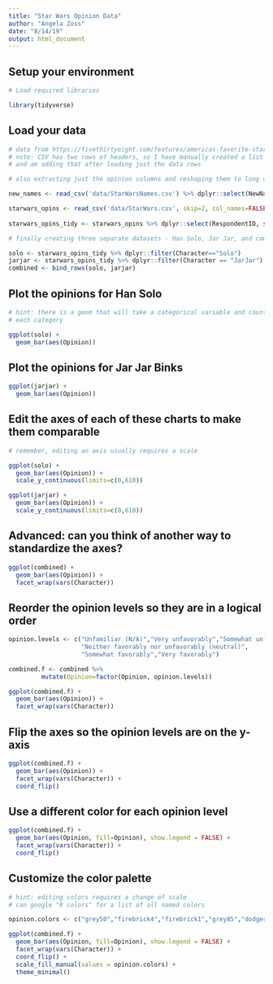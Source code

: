 ```yaml
---
title: "Star Wars Opinion Data"
author: "Angela Zoss"
date: "8/14/19"
output: html_document
---
```


## Setup your environment

```r

# Load required libraries

library(tidyverse)

```

## Load your data

```r

# data from https://fivethirtyeight.com/features/americas-favorite-star-wars-movies-and-least-favorite-characters/
# note: CSV has two rows of headers, so I have manually created a list of headers 
# and am adding that after loading just the data rows

# also extracting just the opinion columns and reshaping them to long data format

new_names <- read_csv('data/StarWarsNames.csv') %>% dplyr::select(NewNames)

starwars_opins <- read_csv('data/StarWars.csv', skip=2, col_names=FALSE) %>% setNames(unlist(new_names))
  
starwars_opins_tidy <- starwars_opins %>% dplyr::select(RespondentID, starts_with("Opinion")) %>% gather("Character","Opinion",-RespondentID) %>% mutate(Character=sub("Opinion","",Character)) %>% na.omit()

# finally creating three separate datasets - Han Solo, Jar Jar, and combined

solo <- starwars_opins_tidy %>% dplyr::filter(Character=="Solo")
jarjar <- starwars_opins_tidy %>% dplyr::filter(Character == "JarJar")
combined <- bind_rows(solo, jarjar)

```

## Plot the opinions for Han Solo

```r

# hint: there is a geom that will take a categorical variable and count the data points in
# each category

ggplot(solo) +
  geom_bar(aes(Opinion))

```

## Plot the opinions for Jar Jar Binks

```r

ggplot(jarjar) +
  geom_bar(aes(Opinion))

```

## Edit the axes of each of these charts to make them comparable

```r

# remember, editing an axis usually requires a scale

ggplot(solo) +
  geom_bar(aes(Opinion)) +
  scale_y_continuous(limits=c(0,610))

ggplot(jarjar) +
  geom_bar(aes(Opinion)) +
  scale_y_continuous(limits=c(0,610))

```

## Advanced: can you think of another way to standardize the axes?

```r

ggplot(combined) +
  geom_bar(aes(Opinion)) +
  facet_wrap(vars(Character))

```

## Reorder the opinion levels so they are in a logical order

```r

opinion.levels <- c("Unfamiliar (N/A)","Very unfavorably","Somewhat unfavorably",
                    "Neither favorably nor unfavorably (neutral)",
                    "Somewhat favorably","Very favorably")

combined.f <- combined %>% 
         mutate(Opinion=factor(Opinion, opinion.levels))

ggplot(combined.f) +
  geom_bar(aes(Opinion)) +
  facet_wrap(vars(Character))

```

## Flip the axes so the opinion levels are on the y-axis

```r

ggplot(combined.f) +
  geom_bar(aes(Opinion)) +
  facet_wrap(vars(Character)) +
  coord_flip()

```

## Use a different color for each opinion level

```r

ggplot(combined.f) +
  geom_bar(aes(Opinion, fill=Opinion), show.legend = FALSE) +
  facet_wrap(vars(Character)) +
  coord_flip()

```

## Customize the color palette

```r

# hint: editing colors requires a change of scale
# can google "R colors" for a list of all named colors

opinion.colors <- c("grey50","firebrick4","firebrick1","grey85","dodgerblue1","dodgerblue4")

ggplot(combined.f) +
  geom_bar(aes(Opinion, fill=Opinion), show.legend = FALSE) +
  facet_wrap(vars(Character)) +
  coord_flip() +
  scale_fill_manual(values = opinion.colors) +
  theme_minimal()

```


